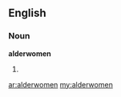 ==English==

===Noun===
'''alderwomen'''

# {{plural of|[[alderwoman]]}}

[[ar:alderwomen]]
[[my:alderwomen]]